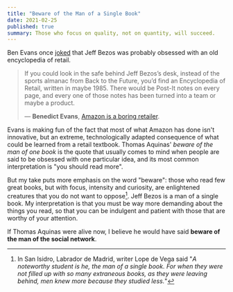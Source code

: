 ```yaml
---
title: "Beware of the Man of a Single Book"
date: 2021-02-25
published: true
summary: Those who focus on quality, not on quantity, will succeed.
---
```


Ben Evans once [joked](https://www.ben-evans.com/benedictevans/2019/7/26/amazon-as-experiment) that Jeff Bezos was probably obsessed with an old encyclopedia of retail.

> If you could look in the safe behind Jeff Bezos’s desk, instead of the sports almanac from Back to the Future, you’d find an Encyclopedia of Retail, written in maybe 1985. There would be Post-It notes on every page, and every one of those notes has been turned into a team or maybe a product.
>
> — **Benedict Evans**, [Amazon is a boring retailer](https://www.ben-evans.com/benedictevans/2019/7/26/amazon-as-experiment).

Evans is making fun of the fact that most of what Amazon has done isn't innovative, but an extreme, technologically adapted consequence of what could be learned from a retail textbook. Thomas Aquinas' _beware of the man of one book_ is the quote that usually comes to mind when people are said to be obsessed with one particular idea, and its most common interpretation is "you should read more".

But my take puts more emphasis on the word "beware": those who read few great books, but with focus, intensity and curiosity, are enlightened creatures that you do not want to oppose[^1]. Jeff Bezos is a man of a single book. My interpretation is that you must be way more demanding about the things you read, so that you can be indulgent and patient with those that are worthy of your attention.

If Thomas Aquinas were alive now, I believe he would have said **beware of the man of the social network**.

[^1]: In <book>San Isidro, Labrador de Madrid</book>, writer Lope de Vega said "_A noteworthy student is he, the man of a single book. For when they were not filled up with so many extraneous books, as they were leaving behind, men knew more because they studied less._"

